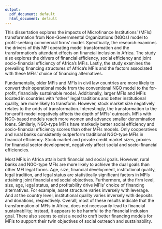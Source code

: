 ```yaml
---
output:
  pdf_document: default
  html_document: default
---
```

This dissertation explores the impacts of Microfinance Institutions’ (MFIs) transformation from Non-Governmental Organizations (NGOs) model to profit-seeking commercial firms’ model. Specifically, the research examines the drivers of this MFI operating model transformation and the transformation’s attendant effects on financial inclusion in Africa. The study also explores the drivers of financial efficiency, social efficiency and joint socio-financial efficiency of Africa’s MFIs. Lastly, the study examines the prevailing financing structures of Africa’s MFIs and the factors associated with these MFIs’ choice of financing alternatives.

Fundamentally, older MFIs and MFIs in civil law countries are more likely to convert their operational mode from the conventional NGO model to the for-profit, financially sustainable model. Additionally, larger MFIs and MFIs located in countries with “other” legal traditions and better institutional quality, are more likely to transform. However, stock market size negatively relates to the odds of transformation. Interestingly, the transformation to the for-profit model negatively affects the depth of MFIs’ outreach. MFIs with NGO-based models reach more women and advance smaller denomination loans. Similarly, NGO-type MFIs have markedly better social efficiency and socio-financial efficiency scores than other MFIs models. Only cooperatives and rural banks consistently outperform traditional NGO-type MFIs in financial efficiency. Stock market and private credit market sizes, proxies for financial sector development, negatively affect social and socio-financial efficiencies.

Most MFIs in Africa attain both financial and social goals. However, rural banks and NGO-type MFIs are more likely to achieve the dual goals than other MFI legal forms. Age, size, financial development, institutional quality, legal tradition, and legal status are statistically significant factors in MFIs attaining joint financial and social objectives. Furthermore, at the firm level, size, age, legal status, and profitability drive MFIs’ choice of financing alternatives. For example, asset structure varies inversely with leverage. And at the country level, institutional quality varies inversely with deposits and donations, respectively. Overall, most of these results indicate that the transformation of MFIs in Africa, does not necessarily lead to financial sustainability; instead, it appears to be harmful to the financial inclusion goal. There also seems to exist a need to craft better financing models for MFIs to support their twin objectives of social outreach and sustainability.